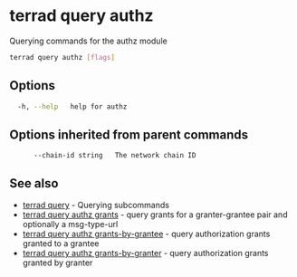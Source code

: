# terrad query authz

Querying commands for the authz module

```sh Terrad
terrad query authz [flags]
```

## Options

```sh Terrad
  -h, --help   help for authz
```

## Options inherited from parent commands

```
      --chain-id string   The network chain ID
```

## See also

* [terrad query](terrad_query.mdx)	 - Querying subcommands
* [terrad query authz grants](terrad_query_authz_grants.mdx)	 - query grants for a granter-grantee pair and optionally a msg-type-url
* [terrad query authz grants-by-grantee](terrad_query_authz_grants-by-grantee.mdx)	 - query authorization grants granted to a grantee
* [terrad query authz grants-by-granter](terrad_query_authz_grants-by-granter.mdx)	 - query authorization grants granted by granter


